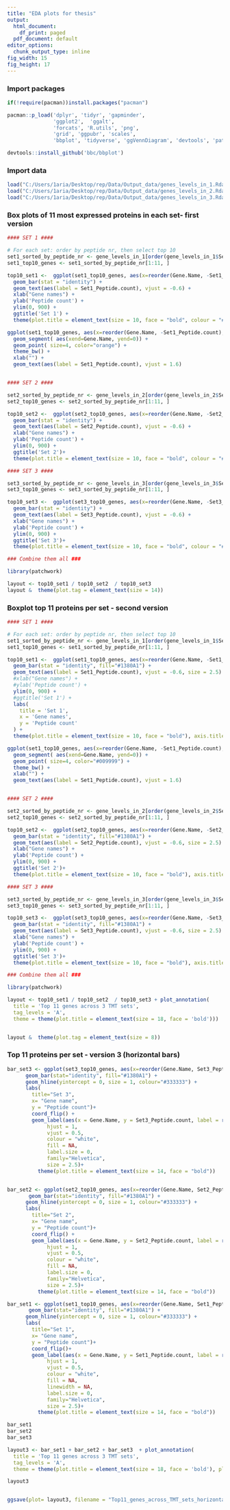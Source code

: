 ```yaml
---
title: "EDA plots for thesis"
output:
  html_document:
    df_print: paged
  pdf_document: default
editor_options:
  chunk_output_type: inline
fig_width: 15
fig_height: 17
---
```

### Import packages
```r

if(!require(pacman))install.packages("pacman")

pacman::p_load('dplyr', 'tidyr', 'gapminder',
               'ggplot2',  'ggalt',
               'forcats', 'R.utils', 'png', 
               'grid', 'ggpubr', 'scales',
               'bbplot', 'tidyverse', 'ggVennDiagram', 'devtools', 'patchwork')

devtools::install_github('bbc/bbplot')

```



### Import data
```r
load("C:/Users/1aria/Desktop/rep/Data/Output_data/genes_levels_in_1.Rda")
load("C:/Users/1aria/Desktop/rep/Data/Output_data/genes_levels_in_2.Rda")
load("C:/Users/1aria/Desktop/rep/Data/Output_data/genes_levels_in_3.Rda")

```

### Box plots of 11 most expressed proteins in each set- first version
```r
#### SET 1 #### 

# For each set: order by peptide nr, then select top 10
set1_sorted_by_peptide_nr <- gene_levels_in_1[order(gene_levels_in_1$Set1_Peptide.count, decreasing = TRUE), ]
set1_top10_genes <- set1_sorted_by_peptide_nr[1:11, ]

top10_set1 <-  ggplot(set1_top10_genes, aes(x=reorder(Gene.Name, -Set1_Peptide.count), y=Set1_Peptide.count)) + 
  geom_bar(stat = "identity") +
  geom_text(aes(label = Set1_Peptide.count), vjust = -0.6) +
  xlab("Gene names") + 
  ylab('Peptide count') +
  ylim(0, 900) +
  ggtitle('Set 1') +
  theme(plot.title = element_text(size = 10, face = "bold", colour = "#009999"))

ggplot(set1_top10_genes, aes(x=reorder(Gene.Name, -Set1_Peptide.count), y=Set1_Peptide.count)) + 
  geom_segment( aes(xend=Gene.Name, yend=0)) +
  geom_point( size=4, color="orange") +
  theme_bw() +
  xlab("") + 
  geom_text(aes(label = Set1_Peptide.count), vjust = 1.6) 


#### SET 2 #### 

set2_sorted_by_peptide_nr <- gene_levels_in_2[order(gene_levels_in_2$Set2_Peptide.count, decreasing = TRUE), ]
set2_top10_genes <- set2_sorted_by_peptide_nr[1:11, ]

top10_set2 <-  ggplot(set2_top10_genes, aes(x=reorder(Gene.Name, -Set2_Peptide.count), y=Set2_Peptide.count)) + 
  geom_bar(stat = "identity") +
  geom_text(aes(label = Set2_Peptide.count), vjust = -0.6) +
  xlab("Gene names") + 
  ylab('Peptide count') +
  ylim(0, 900) +
  ggtitle('Set 2')+
  theme(plot.title = element_text(size = 10, face = "bold", colour = "#009999"))

#### SET 3 ####

set3_sorted_by_peptide_nr <- gene_levels_in_3[order(gene_levels_in_3$Set3_Peptide.count, decreasing = TRUE), ]
set3_top10_genes <- set3_sorted_by_peptide_nr[1:11, ]

top10_set3 <-  ggplot(set3_top10_genes, aes(x=reorder(Gene.Name, -Set3_Peptide.count), y=Set3_Peptide.count)) + 
  geom_bar(stat = "identity") +
  geom_text(aes(label = Set3_Peptide.count), vjust = -0.6) +
  xlab("Gene names") + 
  ylab('Peptide count') +
  ylim(0, 900) + 
  ggtitle('Set 3')+
  theme(plot.title = element_text(size = 10, face = "bold", colour = "#009999"))

### Combine them all ###

library(patchwork)

layout <- top10_set1 / top10_set2  / top10_set3 
layout &  theme(plot.tag = element_text(size = 14))
```
### Boxplot top 11 proteins per set - second version
```r

#### SET 1 #### 

# For each set: order by peptide nr, then select top 10
set1_sorted_by_peptide_nr <- gene_levels_in_1[order(gene_levels_in_1$Set1_Peptide.count, decreasing = TRUE), ]
set1_top10_genes <- set1_sorted_by_peptide_nr[1:11, ]

top10_set1 <-  ggplot(set1_top10_genes, aes(x=reorder(Gene.Name, -Set1_Peptide.count), y=Set1_Peptide.count)) + 
  geom_bar(stat = "identity", fill="#1380A1") +
  geom_text(aes(label = Set1_Peptide.count), vjust = -0.6, size = 2.5) +
  #xlab("Gene names") + 
  #ylab('Peptide count') +
  ylim(0, 900) +
  #ggtitle('Set 1') +
  labs(
    title = 'Set 1',
    x = 'Gene names',
    y = 'Peptide count'
  ) +
  theme(plot.title = element_text(size = 10, face = "bold"), axis.title = element_text(size = 10, colour = "azure4"))

ggplot(set1_top10_genes, aes(x=reorder(Gene.Name, -Set1_Peptide.count), y=Set1_Peptide.count)) + 
  geom_segment( aes(xend=Gene.Name, yend=0)) +
  geom_point( size=4, color="#009999") +
  theme_bw() +
  xlab("") + 
  geom_text(aes(label = Set1_Peptide.count), vjust = 1.6) 


#### SET 2 #### 

set2_sorted_by_peptide_nr <- gene_levels_in_2[order(gene_levels_in_2$Set2_Peptide.count, decreasing = TRUE), ]
set2_top10_genes <- set2_sorted_by_peptide_nr[1:11, ]

top10_set2 <-  ggplot(set2_top10_genes, aes(x=reorder(Gene.Name, -Set2_Peptide.count), y=Set2_Peptide.count)) + 
  geom_bar(stat = "identity", fill="#1380A1") +
  geom_text(aes(label = Set2_Peptide.count), vjust = -0.6, size = 2.5) +
  xlab("Gene names") + 
  ylab('Peptide count') +
  ylim(0, 900) +
  ggtitle('Set 2')+
  theme(plot.title = element_text(size = 10, face = "bold"), axis.title = element_text(size = 10, colour = "azure4"))

#### SET 3 ####

set3_sorted_by_peptide_nr <- gene_levels_in_3[order(gene_levels_in_3$Set3_Peptide.count, decreasing = TRUE), ]
set3_top10_genes <- set3_sorted_by_peptide_nr[1:11, ]

top10_set3 <-  ggplot(set3_top10_genes, aes(x=reorder(Gene.Name, -Set3_Peptide.count), y=Set3_Peptide.count)) + 
  geom_bar(stat = "identity", fill="#1380A1") +
  geom_text(aes(label = Set3_Peptide.count), vjust = -0.6, size = 2.5) +
  xlab("Gene names") + 
  ylab('Peptide count') +
  ylim(0, 900) + 
  ggtitle('Set 3')+
  theme(plot.title = element_text(size = 10, face = "bold"), axis.title = element_text(size = 10, colour = "azure4"))

### Combine them all ###

library(patchwork)

layout <- top10_set1 / top10_set2  / top10_set3 + plot_annotation(
  title = 'Top 11 genes across 3 TMT sets',
  tag_levels = 'A',
  theme = theme(plot.title = element_text(size = 18, face = 'bold')))


layout &  theme(plot.tag = element_text(size = 8))
```


### Top 11 proteins per set - version 3 (horizontal bars)

```r
bar_set3 <- ggplot(set3_top10_genes, aes(x=reorder(Gene.Name, Set3_Peptide.count), y=Set3_Peptide.count))+
      geom_bar(stat="identity", fill="#1380A1") +
      geom_hline(yintercept = 0, size = 1, colour="#333333") +
      labs(
        title="Set 3",
        x= "Gene name",
        y = "Peptide count")+
        coord_flip() +
        geom_label(aes(x = Gene.Name, y = Set3_Peptide.count, label = round(Set3_Peptide.count, 0)),
             hjust = 1, 
             vjust = 0.5, 
             colour = "white", 
             fill = NA, 
             label.size = 0, 
             family="Helvetica", 
             size = 2.5)+
          theme(plot.title = element_text(size = 14, face = "bold"))


bar_set2 <- ggplot(set2_top10_genes, aes(x=reorder(Gene.Name, Set2_Peptide.count), y=Set2_Peptide.count)) +
       geom_bar(stat="identity", fill="#1380A1") +
      geom_hline(yintercept = 0, size = 1, colour="#333333") +
      labs(
        title="Set 2",
        x= "Gene name",
        y = "Peptide count")+
        coord_flip() +
        geom_label(aes(x = Gene.Name, y = Set2_Peptide.count, label = round(Set2_Peptide.count, 0)),
             hjust = 1, 
             vjust = 0.5, 
             colour = "white", 
             fill = NA, 
             label.size = 0,
             family="Helvetica", 
             size = 2.5)+
          theme(plot.title = element_text(size = 14, face = "bold"))

bar_set1 <- ggplot(set1_top10_genes, aes(x=reorder(Gene.Name, Set1_Peptide.count), y=Set1_Peptide.count)) +
       geom_bar(stat="identity", fill="#1380A1") +
      geom_hline(yintercept = 0, size = 1, colour="#333333") +
      labs(
        title="Set 1",
        x= "Gene name",
        y = "Peptide count")+
        coord_flip()+
        geom_label(aes(x = Gene.Name, y = Set1_Peptide.count, label = round(Set1_Peptide.count, 0)),
             hjust = 1, 
             vjust = 0.5, 
             colour = "white", 
             fill = NA, 
             linewidth = NA, 
             label.size = 0,
             family="Helvetica", 
             size = 2.5)+
          theme(plot.title = element_text(size = 14, face = "bold"))

bar_set1
bar_set2
bar_set3

layout3 <- bar_set1 + bar_set2 + bar_set3  + plot_annotation(
  title = 'Top 11 genes across 3 TMT sets',
  tag_levels = 'A',
  theme = theme(plot.title = element_text(size = 18, face = 'bold'), plot.tag = element_text(size = 8)))

layout3


ggsave(plot= layout3, filename = "Top11_genes_across_TMT_sets_horizontal_layout.png", device='png', path = 'C:/Users/1aria/Desktop/rep/Output/Plots')
       
```



